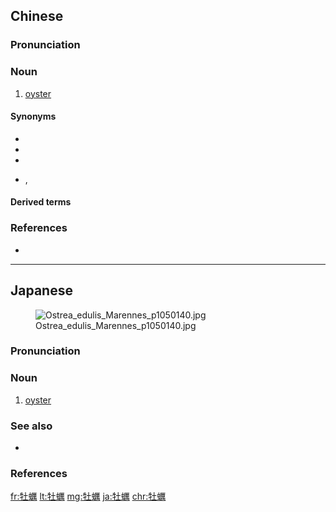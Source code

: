 {{also|牡蛎}}
==Chinese==
{{zh-forms|s=牡蛎}}

===Pronunciation===
{{zh-pron
|m=mǔlì
|c=maau5 lai6,mau5 lai6
|cat=n
}}

===Noun===
{{zh-noun}}

# [[oyster]]

====Synonyms====
* {{zh-l|海蠣子}}
* {{zh-l|蠔}}
* {{zh-l|蠔子}}
* {{qualifier|Min Nan}} {{zh-l|蚵仔|ô-á}}, {{zh-l|蚵}}

====Derived terms====
{{zh-der|鍛牡蠣:duànmǔlì}}

===References===
* {{pedialite|牡蠣|lang=zh}}

----

==Japanese==
{{wikipedia|lang=ja}}
{{ja-kanjitab|yomi=irr|sort=かき}}
[[Image:Ostrea edulis Marennes p1050140.jpg|thumb]]

===Pronunciation===
{{ja-pron|かき|acc=a|acc_ref=NHK|y=i}}

===Noun===
{{ja-noun|かき|カキ}}

# [[oyster]] {{qualifier|edible}}

===See also===
* {{ja-r|真珠貝|しんじゅがい|gloss=[[pearl oyster]]}} {{qualifier|inedible}}

===References===
<references/>

{{catlangcode|ja|Bivalves|sort=かき|Seafoods}}

[[fr:牡蠣]]
[[lt:牡蠣]]
[[mg:牡蠣]]
[[ja:牡蠣]]
[[chr:牡蠣]]